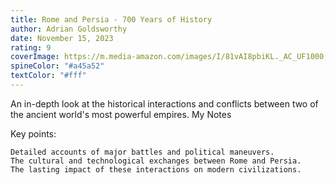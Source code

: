 ```yaml
---
title: Rome and Persia - 700 Years of History
author: Adrian Goldsworthy
date: November 15, 2023
rating: 9
coverImage: https://m.media-amazon.com/images/I/81vAI8pbiKL._AC_UF1000,1000_QL80_.jpg
spineColor: "#a45a52"
textColor: "#fff"
---
```


An in-depth look at the historical interactions and conflicts between two of the ancient world's most powerful empires.
My Notes

Key points:

    Detailed accounts of major battles and political maneuvers.
    The cultural and technological exchanges between Rome and Persia.
    The lasting impact of these interactions on modern civilizations.


